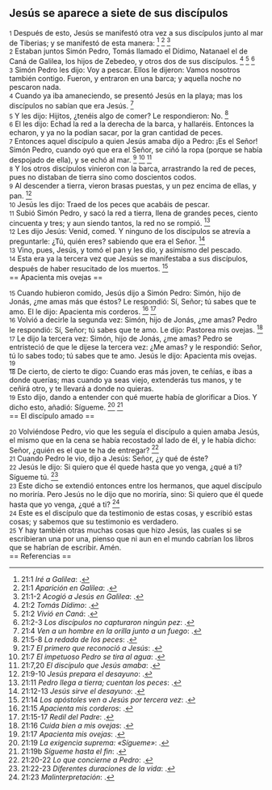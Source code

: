 == Jesús se aparece a siete de sus discípulos ==

{{anchor|1}} <small>1</small> Después de esto, Jesús se manifestó otra vez a sus discípulos junto al mar de Tiberias; y se manifestó de esta manera: <ref>21:1 ''Iré a Galilea'': {{lib|LU|181|2|27}}.</ref> <ref>21:1 ''Aparición en Galilea'': {{lib|LU|192|1|1}}.</ref> <ref>21:1-2 ''Acogió a Jesús en Galilea'': {{lib|LU|139|8|13}}.</ref><br>
{{anchor|2}} <small>2</small> Estaban juntos Simón Pedro, Tomás llamado el Dídimo, Natanael el de Caná de Galilea, los hijos de Zebedeo, y otros dos de sus discípulos. <ref>21:2 ''Tomás Dídimo'': {{lib|LU|139|8|1}}.</ref> <ref>21:2 ''Vivió en Caná'': {{lib|LU|139|6|2}}.</ref> <ref>21:2-3 ''Los discípulos no capturaron ningún pez'': {{lib|LU|192|1|2}}.</ref><br>
{{anchor|3}} <small>3</small> Simón Pedro les dijo: Voy a pescar. Ellos le dijeron: Vamos nosotros también contigo. Fueron, y entraron en una barca; y aquella noche no pescaron nada.<br>
{{anchor|4}} <small>4</small> Cuando ya iba amaneciendo, se presentó Jesús en la playa; mas los discípulos no sabían que era Jesús. <ref>21:4 ''Ven a un hombre en la orilla junto a un fuego'': {{lib|LU|192|1|2}}.</ref><br>
{{anchor|5}} <small>5</small> Y les dijo: Hijitos, ¿tenéis algo de comer? Le respondieron: No. <ref>21:5-8 ''La redada de los peces'': {{lib|LU|192|1|3}}.</ref><br>
{{anchor|6}} <small>6</small> El les dijo: Echad la red a la derecha de la barca, y hallaréis. Entonces la echaron, y ya no la podían sacar, por la gran cantidad de peces.<br>
{{anchor|7}} <small>7</small> Entonces aquel discípulo a quien Jesús amaba dijo a Pedro: ¡Es el Señor! Simón Pedro, cuando oyó que era el Señor, se ciñó la ropa (porque se había despojado de ella), y se echó al mar. <ref>21:7 ''El primero que reconoció a Jesús'': {{lib|LU|139|4|10}}.</ref> <ref>21:7 ''El impetuoso Pedro se tira al agua'': {{lib|LU|139|2|4}}.</ref> <ref>21:7,20 ''El discípulo que Jesús amaba'': {{lib|LU|139|4|2}}.</ref><br>
{{anchor|8}} <small>8</small> Y los otros discípulos vinieron con la barca, arrastrando la red de peces, pues no distaban de tierra sino como doscientos codos.<br>
{{anchor|9}} <small>9</small> Al descender a tierra, vieron brasas puestas, y un pez encima de ellas, y pan. <ref>21:9-10 ''Jesús prepara el desayuno'': {{lib|LU|192|1|5}}.</ref><br>
{{anchor|10}} <small>10</small> Jesús les dijo: Traed de los peces que acabáis de pescar.<br>
{{anchor|11}} <small>11</small> Subió Simón Pedro, y sacó la red a tierra, llena de grandes peces, ciento cincuenta y tres; y aun siendo tantos, la red no se rompió. <ref>21:11 ''Pedro llega a tierra; cuentan los peces'': {{lib|LU|192|1|7}}.</ref><br>
{{anchor|12}} <small>12</small> Les dijo Jesús: Venid, comed. Y ninguno de los discípulos se atrevía a preguntarle: ¿Tú, quién eres? sabiendo que era el Señor. <ref>21:12-13 ''Jesús sirve el desayuno'': {{lib|LU|192|1|8}}.</ref><br>
{{anchor|13}} <small>13</small> Vino, pues, Jesús, y tomó el pan y les dio, y asimismo del pescado.<br>
{{anchor|14}} <small>14</small> Esta era ya la tercera vez que Jesús se manifestaba a sus discípulos, después de haber resucitado de los muertos. <ref>21:14 ''Los apóstoles ven a Jesús por tercera vez'': {{lib|LU|192|1|9}}.</ref><br>
== Apacienta mis ovejas ==

{{anchor|15}} <small>15</small> Cuando hubieron comido, Jesús dijo a Simón Pedro: Simón, hijo de Jonás, ¿me amas más que éstos? Le respondió: Sí, Señor; tú sabes que te amo. El le dijo: Apacienta mis corderos. <ref>21:15 ''Apacienta mis corderos'': {{lib|LU|192|2|2}}.</ref> <ref>21:15-17 ''Redil del Padre'': {{lib|LU|170|2|20}}.</ref><br>
{{anchor|16}} <small>16</small> Volvió a decirle la segunda vez: Simón, hijo de Jonás, ¿me amas? Pedro le respondió: Sí, Señor; tú sabes que te amo. Le dijo: Pastorea mis ovejas. <ref>21:16 ''Cuida bien a mis ovejas'': {{lib|LU|192|2|3}}.</ref><br>
{{anchor|17}} <small>17</small> Le dijo la tercera vez: Simón, hijo de Jonás, ¿me amas? Pedro se entristeció de que le dijese la tercera vez: ¿Me amas? y le respondió: Señor, tú lo sabes todo; tú sabes que te amo. Jesús le dijo: Apacienta mis ovejas. <ref>21:17 ''Apacienta mis ovejas'': {{lib|LU|192|2|4}}.</ref><br>
{{anchor|18}} <small>18</small> De cierto, de cierto te digo: Cuando eras más joven, te ceñías, e ibas a donde querías; mas cuando ya seas viejo, extenderás tus manos, y te ceñirá otro, y te llevará a donde no quieras.<br>
{{anchor|19}} <small>19</small> Esto dijo, dando a entender con qué muerte había de glorificar a Dios. Y dicho esto, añadió: Sígueme. <ref>21:19 ''La exigencia suprema: «Sígueme»'': {{lib|LU|196|0|13}}.</ref> <ref>21:19b ''Sígueme hasta el fin'': {{lib|LU|192|2|4}}.</ref><br>
== El discípulo amado ==

{{anchor|20}} <small>20</small> Volviéndose Pedro, vio que les seguía el discípulo a quien amaba Jesús, el mismo que en la cena se había recostado al lado de él, y le había dicho: Señor, ¿quién es el que te ha de entregar? <ref>21:20-22 ''Lo que concierne a Pedro'': {{lib|LU|192|2|5}}.</ref><br>
{{anchor|21}} <small>21</small> Cuando Pedro le vio, dijo a Jesús: Señor, ¿y qué de éste?<br>
{{anchor|22}} <small>22</small> Jesús le dijo: Si quiero que él quede hasta que yo venga, ¿qué a ti? Sígueme tú. <ref>21:22-23 ''Diferentes duraciones de la vida'': {{lib|LU|181|2|15}}.</ref><br>
{{anchor|23}} <small>23</small> Este dicho se extendió entonces entre los hermanos, que aquel discípulo no moriría. Pero Jesús no le dijo que no moriría, sino: Si quiero que él quede hasta que yo venga, ¿qué a ti? <ref>21:23 ''Malinterpretación'': {{lib|LU|192|2|6}}.</ref><br>
{{anchor|24}} <small>24</small> Este es el discípulo que da testimonio de estas cosas, y escribió estas cosas; y sabemos que su testimonio es verdadero.<br>
{{anchor|25}} <small>25</small> Y hay también otras muchas cosas que hizo Jesús, las cuales si se escribieran una por una, pienso que ni aun en el mundo cabrían los libros que se habrían de escribir. Amén.<br>
== Referencias ==

<references />
